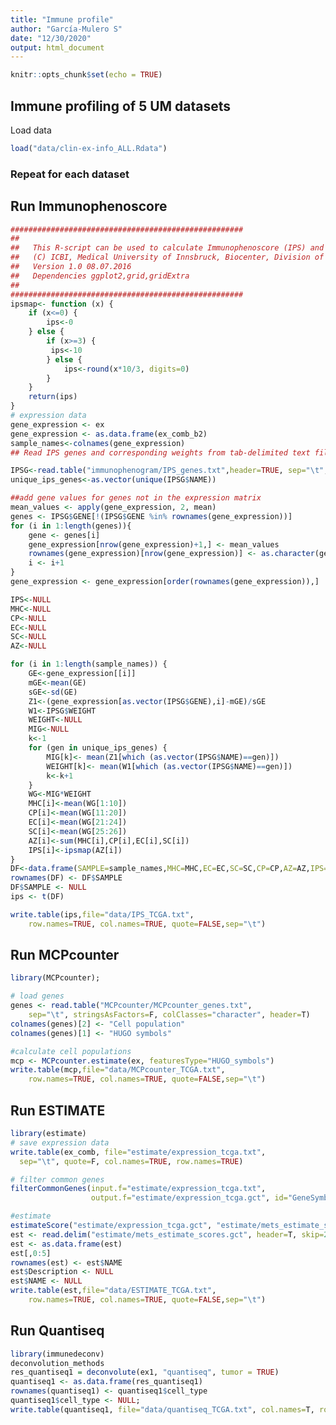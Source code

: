 ```yaml
---
title: "Immune profile"
author: "García-Mulero S"
date: "12/30/2020"
output: html_document
---
```


```r
knitr::opts_chunk$set(echo = TRUE)
```

## Immune profiling of 5 UM datasets

Load data
```r
load("data/clin-ex-info_ALL.Rdata")
```

### Repeat for each dataset

## Run Immunophenoscore
```r
####################################################
##
##   This R-script can be used to calculate Immunophenoscore (IPS) and generate Immunophenogram from "EXPR.txt" and "IPS_genes.txt"
##   (C) ICBI, Medical University of Innsbruck, Biocenter, Division of Bioinformatics
##   Version 1.0 08.07.2016
##   Dependencies ggplot2,grid,gridExtra
##
####################################################
ipsmap<- function (x) {
	if (x<=0) {
		ips<-0
	} else {
		if (x>=3) {
		 ips<-10
		} else {
			ips<-round(x*10/3, digits=0)
		}
	}
	return(ips)
}
# expression data
gene_expression <- ex
gene_expression <- as.data.frame(ex_comb_b2)
sample_names<-colnames(gene_expression)
## Read IPS genes and corresponding weights from tab-delimited text file "IPS_genes.txt"

IPSG<-read.table("immunophenogram/IPS_genes.txt",header=TRUE, sep="\t", dec = ".",check.names=FALSE)
unique_ips_genes<-as.vector(unique(IPSG$NAME))

##add gene values for genes not in the expression matrix
mean_values <- apply(gene_expression, 2, mean)
genes <- IPSG$GENE[!(IPSG$GENE %in% rownames(gene_expression))]
for (i in 1:length(genes)){
	gene <- genes[i]
	gene_expression[nrow(gene_expression)+1,] <- mean_values
	rownames(gene_expression)[nrow(gene_expression)] <- as.character(gene)
	i <- i+1
}
gene_expression <- gene_expression[order(rownames(gene_expression)),]

IPS<-NULL
MHC<-NULL
CP<-NULL
EC<-NULL
SC<-NULL
AZ<-NULL

for (i in 1:length(sample_names)) {
	GE<-gene_expression[[i]]
	mGE<-mean(GE)
	sGE<-sd(GE)
	Z1<-(gene_expression[as.vector(IPSG$GENE),i]-mGE)/sGE
	W1<-IPSG$WEIGHT
	WEIGHT<-NULL
	MIG<-NULL
	k<-1
	for (gen in unique_ips_genes) {
		MIG[k]<- mean(Z1[which (as.vector(IPSG$NAME)==gen)])
		WEIGHT[k]<- mean(W1[which (as.vector(IPSG$NAME)==gen)])
		k<-k+1
	}
	WG<-MIG*WEIGHT
	MHC[i]<-mean(WG[1:10])
	CP[i]<-mean(WG[11:20])
	EC[i]<-mean(WG[21:24])
	SC[i]<-mean(WG[25:26])
	AZ[i]<-sum(MHC[i],CP[i],EC[i],SC[i])
	IPS[i]<-ipsmap(AZ[i])
}
DF<-data.frame(SAMPLE=sample_names,MHC=MHC,EC=EC,SC=SC,CP=CP,AZ=AZ,IPS=IPS)
rownames(DF) <- DF$SAMPLE
DF$SAMPLE <- NULL
ips <- t(DF)

write.table(ips,file="data/IPS_TCGA.txt",
	row.names=TRUE, col.names=TRUE, quote=FALSE,sep="\t")
```

## Run MCPcounter
```r
library(MCPcounter); 

# load genes
genes <- read.table("MCPcounter/MCPcounter_genes.txt", 
	sep="\t", stringsAsFactors=F, colClasses="character", header=T)
colnames(genes)[2] <- "Cell population"
colnames(genes)[1] <- "HUGO symbols"

#calculate cell populations
mcp <- MCPcounter.estimate(ex, featuresType="HUGO_symbols")
write.table(mcp,file="data/MCPcounter_TCGA.txt",
	row.names=TRUE, col.names=TRUE, quote=FALSE,sep="\t")

```

## Run ESTIMATE
```r
library(estimate)
# save expression data
write.table(ex_comb, file="estimate/expression_tcga.txt", 
  sep="\t", quote=F, col.names=TRUE, row.names=TRUE)

# filter common genes
filterCommonGenes(input.f="estimate/expression_tcga.txt", 
                  output.f="estimate/expression_tcga.gct", id="GeneSymbol")

#estimate
estimateScore("estimate/expression_tcga.gct", "estimate/mets_estimate_scores.gct", platform="") # affimetrix or 
est <- read.delim("estimate/mets_estimate_scores.gct", header=T, skip=2)
est <- as.data.frame(est)
est[,0:5]
rownames(est) <- est$NAME
est$Description <- NULL
est$NAME <- NULL
write.table(est,file="data/ESTIMATE_TCGA.txt",
	row.names=TRUE, col.names=TRUE, quote=FALSE,sep="\t")

```

## Run Quantiseq
```r
library(immunedeconv)
deconvolution_methods
res_quantiseq1 = deconvolute(ex1, "quantiseq", tumor = TRUE)
quantiseq1 <- as.data.frame(res_quantiseq1)
rownames(quantiseq1) <- quantiseq1$cell_type
quantiseq1$cell_type <- NULL;
write.table(quantiseq1, file="data/quantiseq_TCGA.txt", col.names=T, row.names=T, sep="\t", quote=F)

```


